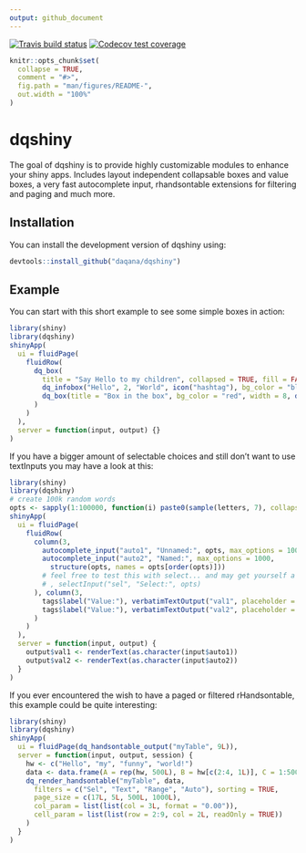 ```yaml
---
output: github_document
---
```


<!-- README.md is generated from README.Rmd. Please edit that file -->

[![Travis build status](https://travis-ci.org/daqana/dqshiny.svg?branch=master)](https://travis-ci.org/daqana/dqshiny)
[![Codecov test coverage](https://codecov.io/gh/daqana/dqshiny/branch/master/graph/badge.svg)](https://codecov.io/gh/daqana/dqshiny?branch=master)

```r
knitr::opts_chunk$set(
  collapse = TRUE,
  comment = "#>",
  fig.path = "man/figures/README-",
  out.width = "100%"
)
```
# dqshiny

The goal of dqshiny is to provide highly customizable modules to enhance your
shiny apps. Includes layout independent collapsable boxes and value boxes, a
very fast autocomplete input, rhandsontable extensions for filtering and paging
and much more.

## Installation

You can install the development version of dqshiny using:

``` r
devtools::install_github("daqana/dqshiny")
```

## Example

You can start with this short example to see some simple boxes in action:

``` r
library(shiny)
library(dqshiny)
shinyApp(
  ui = fluidPage(
    fluidRow(
      dq_box(
        title = "Say Hello to my children", collapsed = TRUE, fill = FALSE,
        dq_infobox("Hello", 2, "World", icon("hashtag"), bg_color = "black", color = "#D00"),
        dq_box(title = "Box in the box", bg_color = "red", width = 8, dq_space())
      )
    )
  ),
  server = function(input, output) {}
)
```

If you have a bigger amount of selectable choices and still don't want to use
textInputs you may have a look at this:

``` r
library(shiny)
library(dqshiny)
# create 100k random words
opts <- sapply(1:100000, function(i) paste0(sample(letters, 7), collapse=""))
shinyApp(
  ui = fluidPage(
    fluidRow(
      column(3,
        autocomplete_input("auto1", "Unnamed:", opts, max_options = 1000),
        autocomplete_input("auto2", "Named:", max_options = 1000,
          structure(opts, names = opts[order(opts)]))
        # feel free to test this with select... and may get yourself a coffee
        # , selectInput("sel", "Select:", opts)
      ), column(3,
        tags$label("Value:"), verbatimTextOutput("val1", placeholder = TRUE),
        tags$label("Value:"), verbatimTextOutput("val2", placeholder = TRUE)
      )
    )
  ),
  server = function(input, output) {
    output$val1 <- renderText(as.character(input$auto1))
    output$val2 <- renderText(as.character(input$auto2))
  }
)
```

If you ever encountered the wish to have a paged or filtered rHandsontable,
this example could be quite interesting:

``` r
library(shiny)
library(dqshiny)
shinyApp(
  ui = fluidPage(dq_handsontable_output("myTable", 9L)),
  server = function(input, output, session) {
    hw <- c("Hello", "my", "funny", "world!")
    data <- data.frame(A = rep(hw, 500L), B = hw[c(2:4, 1L)], C = 1:500, D = 500:1)
    dq_render_handsontable("myTable", data,
      filters = c("Sel", "Text", "Range", "Auto"), sorting = TRUE,
      page_size = c(17L, 5L, 500L, 1000L),
      col_param = list(list(col = 3L, format = "0.00")),
      cell_param = list(list(row = 2:9, col = 2L, readOnly = TRUE))
    )
  }
)
```
